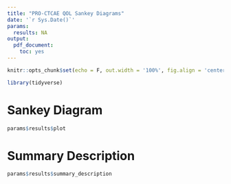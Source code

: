 ```yaml
---
title: "PRO-CTCAE QOL Sankey Diagrams"
date: '`r Sys.Date()`'
params:
  results: NA
output: 
  pdf_document: 
    toc: yes
---
```


```r
knitr::opts_chunk$set(echo = F, out.width = '100%', fig.align = 'center')

library(tidyverse)

```

\newpage

# Sankey Diagram
```r
params$results$plot
```

# Summary Description
```r
params$results$summary_description
```
